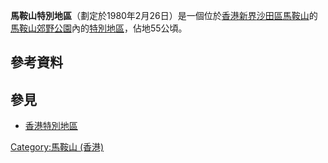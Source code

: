 '''馬鞍山特別地區'''（劃定於1980年2月26日）是一個位於[[香港|香港]][[新界|新界]][[沙田區|沙田區]][[馬鞍山_(香港山峰)|馬鞍山]]的[[馬鞍山郊野公園|馬鞍山郊野公園]]內的[[香港特別地區|特別地區]]，佔地55公頃。

==參考資料==
{{web reference|URL=http://www.legislation.gov.hk/blis_ind.nsf/b0bf723264bb0d11482564820006a88f/f355607b0505082e4825661b0008e70d?OpenDocument|title=第208C章 附表 郊野公園內特別地區的指定(綜合)令|work=雙語法例資料系統|year=2007年|date=10月24日}}

==參見==
* [[香港特別地區|香港特別地區]]

{{香港特別地區}}
[[Category:馬鞍山_(香港)|Category:馬鞍山 (香港)]]